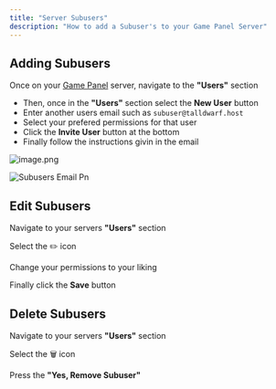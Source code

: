 ```yaml
---
title: "Server Subusers"
description: "How to add a Subuser's to your Game Panel Server"
---
```


## Adding Subusers

Once on your [Game Panel](https://panel.talldwarfhosting.com/auth/login) server, navigate to the **"Users"** section

- Then, once in the **"Users"** section select the **New User** button
- Enter another users email such as `subuser@talldwarf.host`
- Select your prefered permissions for that user
- Click the **Invite User** button at the bottom
- Finally follow the instructions givin in the email

<Expandable title="Images">
  <img
    src="/images/image.png"
    alt="image.png"
    title="image.png"
    style={{ width:"20%" }}
  />

  ![Subusers Email Pn](/images/subusers-email.png)
</Expandable>

## Edit Subusers

Navigate to your servers **"Users"** section

Select the ✏️ icon

Change your permissions to your liking

Finally click the **Save** button

## Delete Subusers

Navigate to your servers **"Users"** section

Select the 🗑️ icon

Press the **"Yes, Remove Subuser"**